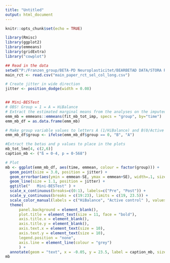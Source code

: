 ---
title: "Untitled"
output: html_document
---

```{r setup, include=FALSE}
knitr::opts_chunk$set(echo = TRUE)
```


```{r}
library(Rmisc)
library(ggplot2)
library(emmeans)
library(gridExtra)
library("cowplot")

## Read in the data
setwd("P:/Franzen_group/BETA-PD Neuroplasticitet/BEARBETAD DATA/STORA RCT/RCT_main_paper")
main_rct <- read.csv("main_paper_rct_sel_col_long.csv")

# Create jitter in wide direction
jitter <- position_dodge(width = 0.08)


## Mini-BESTest
# OBS! Group = 1 = A = HiBalance
# Extract the estimated marginal means from the analyses on the imputed data and make into df
emm_mb = emmeans::emmeans(fit_mb_tot_imp, specs = "group", by="time")
emm_mb_df = as.data.frame(emm_mb)

# Make group variable values to letters A (1/HiBalance) and B(0/Active control) 
emm_mb_df$group <- ifelse(emm_mb_df$group == 0, "B", "A")

#Extract the betas and p values to place in the plots
mb_tot_lme[4, c(2,6)]
caption_mb <- ("ß = 0·4, p = 0·568")

# Plot
mb <- ggplot(emm_mb_df, aes(time, emmean, colour = factor(group))) +
  geom_point(size = 3.0, position = jitter) +
  geom_errorbar(aes(ymin = emmean-SE, ymax = emmean+SE), width=.1, size = 1.4, position = jitter) +
  geom_line(size = 1.1, position = jitter) +
  ggtitle("   Mini-BESTest" ) +
  scale_x_continuous(breaks=c(0:1), labels=c("Pre", "Post")) + 
  scale_y_continuous(breaks = c(19:23), limits = c(19, 23.5)) +
  scale_color_manual(labels = c("HiBalance", "Active control" ), values =  c("#1f78b4", "#b2df8a")) +
  theme(
      panel.background = element_blank(),
      plot.title = element_text(size = 11, face = "bold"),
      axis.title.x = element_blank(),
      axis.title.y = element_blank(),
      axis.text.x = element_text(size = 10),
      axis.text.y = element_text(size = 10),
      legend.position = "none",
      axis.line = element_line(colour = "grey")
      ) +
  annotate(geom = "text", x = -0.05, y = 23.5, label = caption_mb, size = 4, hjust = 0)
mb
```
